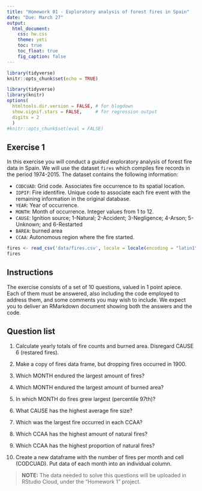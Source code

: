 ```yaml
---
title: "Homework 01 - Exploratory analysis of forest fires in Spain"
date: "Due: March 27"
output: 
  html_document: 
    css: hw.css
    theme: yeti
    toc: true
    toc_float: true
    fig_caption: false
---
```


```r
library(tidyverse)
knitr::opts_chunk$set(echo = TRUE)
```

```r
library(tidyverse)
library(knitr)
options(
  htmltools.dir.version = FALSE, # for blogdown
  show.signif.stars = FALSE,     # for regression output
  digits = 2
  )
#knitr::opts_chunk$set(eval = FALSE)

```

## Exercise 1

In this exercise you will conduct a *guided* exploratory analysis of forest fire data in Spain. We will use the dataset `fires` which compiles fire records in the period 1974-2015. The dataset contains the following information:

- `CODCUAD`: Grid code. Associates fire occurrence to its spatial location.
- `IDPIF`: Fire identifire. Unique code to associate each fire event with the remaining information in the original database.
- `YEAR`: Year of occurrence.
- `MONTH`: Month of occurrence. Integer values from 1 to 12.
- `CAUSE`: Ignition source; 1-Natural; 2-Accident; 3-Negligence; 4-Arson; 5-Unknown; and 6-Restarted
- `BAREA`: burned area
- `CCAA`: Autonomous region where the fire started.

```r
fires <- read_csv('data/fires.csv', locale = locale(encoding = "latin1"))
fires
```

## Instructions

The exercise consists of a set of 10 questions, valued in 1 point apiece. Each of them must be answered, also including the code employed to address them, and some comments you may wish to include. We expect you to deliver an RMarkdown document showing both the answers and the code.

## Question list

1. Calculate yearly totals of fire counts and burned area. Disregard CAUSE 6 (restared fires).

2. Make a copy of fires data frame, but dropping fires occurred in 1900.

3. Which MONTH endured the largest amount of fires? 

4. Which MONTH endured the largest amount of burned area?

5. In which MONTH do fires grew largest (percentile 97th)?

6. What CAUSE has the highest average fire size?

7. Which was the largest fire occurred in each CCAA?

8. Which CCAA has the highest amount of natural fires?

9. Which CCAA has the highest proportion of natural fires?

10. Create a new dataframe with the number of fires per month and cell (CODCUAD). Put data of each month into an individual column.

>**NOTE:** The data needed to solve this questions will be uploaded in RStudio Cloud, under the "Homework 1" project.



